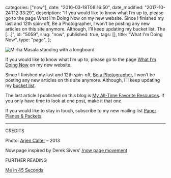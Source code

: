 
  categories: ["now"],
  date: "2016-03-18T08:16:50",
  date_modified: "2017-10-24T12:33:29",
  description:
    "If you would like to know what I’m up to, please go to the page What I’m Doing Now on my new website. Since I finished my last and 12th spin-off, Be a Photographer, I won’t be posting any new articles on this site anymore. Although, I’ll keep updating my bucket list. The  […]",
  id: "5059",
  slug: "now",
  published: true,
  tags: [],
  title: "What I'm Doing Now",
  type: "page",
};


![Mirha Masala standing with a longboard](/pages/tsop/mirha-standing-longboard_1.jpg)

If you would like to know what I’m up to, please go to the page [What I’m Doing Now](http://www.mirhamasala.com/about#now) on my new website.

Since I finished my last and 12th spin-off, [Be a Photographer](/tsop/posts/photographer-month/), I won’t be posting any new articles on this site anymore. Although, I’ll keep updating my [bucket list](/tsop/posts/bucket-list#the-bucket-list).

The last article I published on this blog is [My All-Time Favorite Resources](/tsop/resources/). If you only have time to look at one post, make it that one.

If you would like to stay in touch, subscribe to my new mailing list [Paper Planes & Packets](http://eepurl.com/c6iLqr).

---

CREDITS

Photo: [Arjen Calter](https://about.me/arjencalter) – 2013

Now page inspired by Derek Sivers’ [/now page movement](https://sivers.org/nowff)

FURTHER READING

[Me in 45 Seconds](/tsop/about-me)
